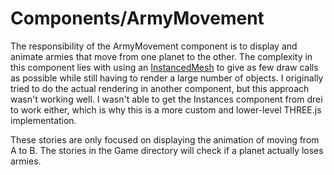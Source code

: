 # Components/ArmyMovement

The responsibility of the ArmyMovement component is to display and animate armies that move from one planet to the other. The complexity in this component lies with using an [InstancedMesh](https://threejs.org/docs/#api/en/objects/InstancedMesh) to give as few draw calls as possible while still having to render a large number of objects. I originally tried to do the actual rendering in another component, but this approach wasn't working well. I wasn't able to get the Instances component from drei to work either, which is why this is a more custom and lower-level THREE.js implementation.

These stories are only focused on displaying the animation of moving from A to B. The stories in the Game directory will check if a planet actually loses armies.
